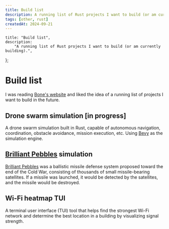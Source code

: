 ```yaml
---
title: Build list
description: A running list of Rust projects I want to build (or am currently building).
tags: [other, rust]
createdAt: 2024-09-21
---
```


	title: "Build list",
	description:
		"A running list of Rust projects I want to build (or am currently building).",
};

# Build list

I was reading [Bone's website](https://bones-ai.bearblog.dev/) and liked the idea of a running list of projects I want to build in the future.

## Drone swarm simulation [in progress]

A drone swarm simulation built in Rust, capable of autonomous navigation, coordination, obstacle avoidance, mission execution, etc. Using [Bevy](https://bevyengine.org/) as the simulation engine.

## [Brilliant Pebbles](https://en.wikipedia.org/wiki/Brilliant_Pebbles) simulation

[Brilliant Pebbles](https://en.wikipedia.org/wiki/Brilliant_Pebbles) was a ballistic missile defense system proposed toward the end of the Cold War, consisting of thousands of small missile-bearing satellites.
If a missile was launched, it would be detected by the satellites, and the missile would be destroyed.

## Wi-Fi heatmap TUI

A terminal user interface (TUI) tool that helps find the strongest Wi-Fi network and determine the best location in a building by visualizing signal strength.
